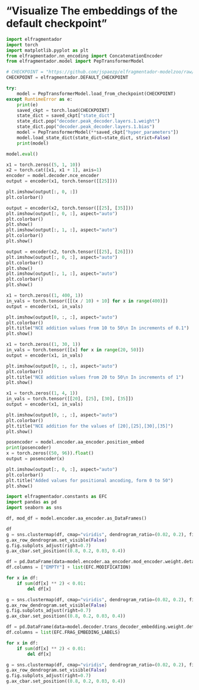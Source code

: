 # "Visualize The embeddings of the default checkpoint"

```python
import elfragmentador
import torch
import matplotlib.pyplot as plt
from elfragmentador.nn_encoding import ConcatenationEncoder
from elfragmentador.model import PepTransformerModel

# CHECKPOINT = "https://github.com/jspaezp/elfragmentador-modelzoo/raw/main/0.50.0b14/0.50.0b14_onecycle_10e_96_120_val_l%3D0.141270_epoch%3D009.ckpt"
CHECKPOINT = elfragmentador.DEFAULT_CHECKPOINT

try:
    model = PepTransformerModel.load_from_checkpoint(CHECKPOINT)
except RuntimeError as e:
    print(e)
    saved_ckpt = torch.load(CHECKPOINT)
    state_dict = saved_ckpt["state_dict"]
    state_dict.pop("decoder.peak_decoder.layers.1.weight")
    state_dict.pop("decoder.peak_decoder.layers.1.bias")
    model = PepTransformerModel(**saved_ckpt["hyper_parameters"])
    model.load_state_dict(state_dict=state_dict, strict=False)
    print(model)

model.eval()
```

```python
x1 = torch.zeros((5, 1, 10))
x2 = torch.cat([x1, x1 + 1], axis=1)
encoder = model.decoder.nce_encoder
output = encoder(x1, torch.tensor([[25]]))

plt.imshow(output[:, 0, :])
plt.colorbar()
```

```python
output = encoder(x2, torch.tensor([[25], [35]]))
plt.imshow(output[:, 0, :], aspect="auto")
plt.colorbar()
plt.show()
plt.imshow(output[:, 1, :], aspect="auto")
plt.colorbar()
plt.show()

output = encoder(x2, torch.tensor([[25], [26]]))
plt.imshow(output[:, 0, :], aspect="auto")
plt.colorbar()
plt.show()
plt.imshow(output[:, 1, :], aspect="auto")
plt.colorbar()
plt.show()
```

```python
x1 = torch.zeros((1, 400, 1))
in_vals = torch.tensor([[(x / 10) + 10] for x in range(400)])
output = encoder(x1, in_vals)

plt.imshow(output[0, :, :], aspect="auto")
plt.colorbar()
plt.title("NCE addition values from 10 to 50\n In increments of 0.1")
plt.show()

x1 = torch.zeros((1, 30, 1))
in_vals = torch.tensor([[x] for x in range(20, 50)])
output = encoder(x1, in_vals)

plt.imshow(output[0, :, :], aspect="auto")
plt.colorbar()
plt.title("NCE addition values from 20 to 50\n In increments of 1")
plt.show()
```

```python
x1 = torch.zeros((1, 4, 1))
in_vals = torch.tensor([[20], [25], [30], [35]])
output = encoder(x1, in_vals)

plt.imshow(output[0, :, :], aspect="auto")
plt.colorbar()
plt.title("NCE addition for the values of [20],[25],[30],[35]")
plt.show()
```

```python
posencoder = model.encoder.aa_encoder.position_embed
print(posencoder)
x = torch.zeros((50, 96)).float()
output = posencoder(x)

plt.imshow(output[:, 0, :], aspect="auto")
plt.colorbar()
plt.title("Added values for positional ancoding, form 0 to 50")
plt.show()
```

```python
import elfragmentador.constants as EFC
import pandas as pd
import seaborn as sns

df, mod_df = model.encoder.aa_encoder.as_DataFrames()

df
g = sns.clustermap(df, cmap="viridis", dendrogram_ratio=(0.02, 0.2), figsize=(8, 4))
g.ax_row_dendrogram.set_visible(False)
g.fig.subplots_adjust(right=0.7)
g.ax_cbar.set_position((0.8, 0.2, 0.03, 0.4))
```

```python
df = pd.DataFrame(data=model.encoder.aa_encoder.mod_encoder.weight.detach().numpy().T)
df.columns = ["EMPTY"] + list(EFC.MODIFICATION)

for x in df:
    if sum(df[x] ** 2) < 0.01:
        del df[x]

g = sns.clustermap(df, cmap="viridis", dendrogram_ratio=(0.02, 0.2), figsize=(8, 4))
g.ax_row_dendrogram.set_visible(False)
g.fig.subplots_adjust(right=0.7)
g.ax_cbar.set_position((0.8, 0.2, 0.03, 0.4))
```

```python
df = pd.DataFrame(data=model.decoder.trans_decoder_embedding.weight.detach().numpy().T)
df.columns = list(EFC.FRAG_EMBEDING_LABELS)

for x in df:
    if sum(df[x] ** 2) < 0.01:
        del df[x]

g = sns.clustermap(df, cmap="viridis", dendrogram_ratio=(0.02, 0.2), figsize=(8, 4))
g.ax_row_dendrogram.set_visible(False)
g.fig.subplots_adjust(right=0.7)
g.ax_cbar.set_position((0.8, 0.2, 0.03, 0.4))
```
